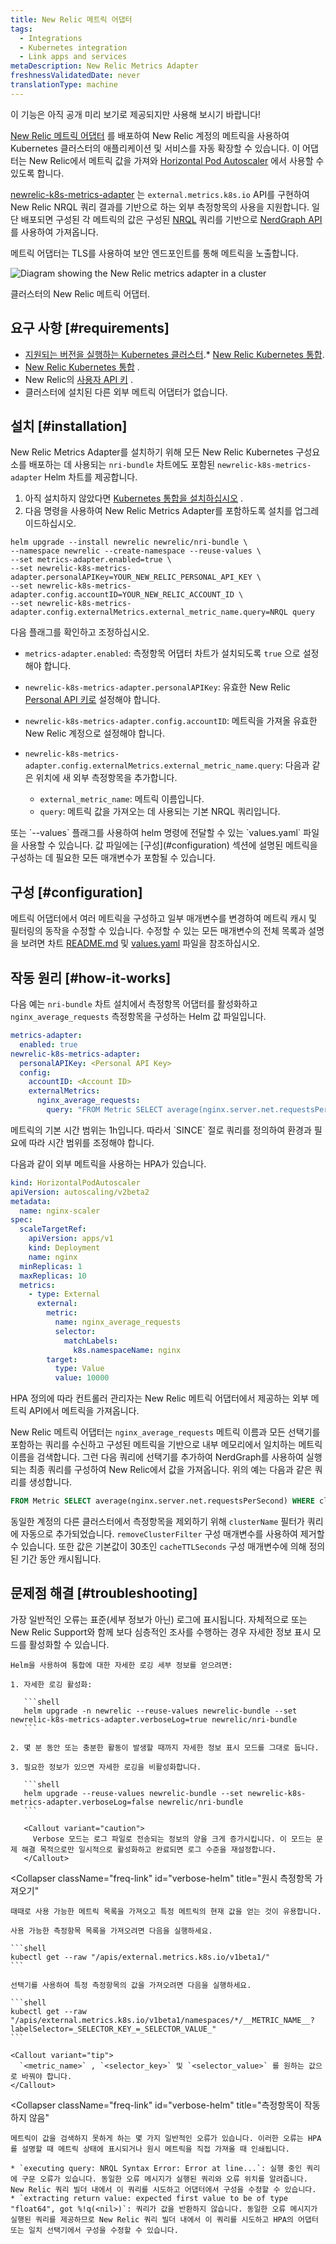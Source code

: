 ```yaml
---
title: New Relic 메트릭 어댑터
tags:
  - Integrations
  - Kubernetes integration
  - Link apps and services
metaDescription: New Relic Metrics Adapter
freshnessValidatedDate: never
translationType: machine
---
```



<Callout title="공개 미리보기">
  이 기능은 아직 공개 미리 보기로 제공되지만 사용해 보시기 바랍니다!
</Callout>

[New Relic 메트릭 어댑터](https://github.com/newrelic/newrelic-k8s-metrics-adapter) 를 배포하여 New Relic 계정의 메트릭을 사용하여 Kubernetes 클러스터의 애플리케이션 및 서비스를 자동 확장할 수 있습니다. 이 어댑터는 New Relic에서 메트릭 값을 가져와 [Horizontal Pod Autoscaler](https://kubernetes.io/docs/tasks/run-application/horizontal-pod-autoscale/) 에서 사용할 수 있도록 합니다.

[newrelic-k8s-metrics-adapter](https://github.com/newrelic/newrelic-k8s-metrics-adapter) 는 `external.metrics.k8s.io` API를 구현하여 New Relic NRQL 쿼리 결과를 기반으로 하는 외부 측정항목의 사용을 지원합니다. 일단 배포되면 구성된 각 메트릭의 값은 구성된 [NRQL](https://docs.newrelic.com/docs/query-your-data/nrql-new-relic-query-language/) 쿼리를 기반으로 [NerdGraph API](https://docs.newrelic.com/docs/apis/nerdgraph/get-started/introduction-new-relic-nerdgraph/) 를 사용하여 가져옵니다.

메트릭 어댑터는 TLS를 사용하여 보안 엔드포인트를 통해 메트릭을 노출합니다.

<img
  title="Diagram showing the newrelic metrics adapter in a cluster"
  alt="Diagram showing the New Relic metrics adapter in a cluster"
  src={kubernetesAdapterDiagram}
/>

<figcaption>
  클러스터의 New Relic 메트릭 어댑터.
</figcaption>

## 요구 사항 [#requirements]

* [지원되는 버전을 실행하는 Kubernetes 클러스터](/docs/kubernetes-pixie/kubernetes-integration/get-started/kubernetes-integration-compatibility-requirements).\* [New Relic Kubernetes 통합](/docs/integrations/kubernetes-integration/installation/kubernetes-integration-install-configure).
* [New Relic Kubernetes 통합](/docs/integrations/kubernetes-integration/installation/kubernetes-integration-install-configure) .
* New Relic의 [사용자 API 키](/docs/apis/intro-apis/new-relic-api-keys/#user-api-key) .
* 클러스터에 설치된 다른 외부 메트릭 어댑터가 없습니다.

## 설치 [#installation]

New Relic Metrics Adapter를 설치하기 위해 모든 New Relic Kubernetes 구성요소를 배포하는 데 사용되는 `nri-bundle` 차트에도 포함된 `newrelic-k8s-metrics-adapter` Helm 차트를 제공합니다.

1. 아직 설치하지 않았다면 [Kubernetes 통합을 설치하십시오](/docs/kubernetes-pixie/kubernetes-integration/installation/kubernetes-integration-install-configure/#installer) .
2. 다음 명령을 사용하여 New Relic Metrics Adapter를 포함하도록 설치를 업그레이드하십시오.

```
helm upgrade --install newrelic newrelic/nri-bundle \
--namespace newrelic --create-namespace --reuse-values \
--set metrics-adapter.enabled=true \
--set newrelic-k8s-metrics-adapter.personalAPIKey=YOUR_NEW_RELIC_PERSONAL_API_KEY \
--set newrelic-k8s-metrics-adapter.config.accountID=YOUR_NEW_RELIC_ACCOUNT_ID \
--set newrelic-k8s-metrics-adapter.config.externalMetrics.external_metric_name.query=NRQL query
```

다음 플래그를 확인하고 조정하십시오.

* `metrics-adapter.enabled`: 측정항목 어댑터 차트가 설치되도록 `true` 으로 설정해야 합니다.

* `newrelic-k8s-metrics-adapter.personalAPIKey`: 유효한 New Relic [Personal API 키로](https://docs.newrelic.com/docs/apis/intro-apis/new-relic-api-keys/#user-api-key) 설정해야 합니다.

* `newrelic-k8s-metrics-adapter.config.accountID`: 메트릭을 가져올 유효한 New Relic 계정으로 설정해야 합니다.

* `newrelic-k8s-metrics-adapter.config.externalMetrics.external_metric_name.query`: 다음과 같은 위치에 새 외부 측정항목을 추가합니다.

  * `external_metric_name`: 메트릭 이름입니다.
  * `query`: 메트릭 값을 가져오는 데 사용되는 기본 NRQL 쿼리입니다.

<Callout variant="tip">
  또는 `--values` 플래그를 사용하여 helm 명령에 전달할 수 있는 `values.yaml` 파일을 사용할 수 있습니다. 값 파일에는 [구성](#configuration) 섹션에 설명된 메트릭을 구성하는 데 필요한 모든 매개변수가 포함될 수 있습니다.
</Callout>

## 구성 [#configuration]

메트릭 어댑터에서 여러 메트릭을 구성하고 일부 매개변수를 변경하여 메트릭 캐시 및 필터링의 동작을 수정할 수 있습니다. 수정할 수 있는 모든 매개변수의 전체 목록과 설명을 보려면 차트 [README.md](https://github.com/newrelic/newrelic-k8s-metrics-adapter/blob/main/charts/newrelic-k8s-metrics-adapter/README.md) 및 [values.yaml](https://github.com/newrelic/newrelic-k8s-metrics-adapter/blob/main/charts/newrelic-k8s-metrics-adapter/values.yaml) 파일을 참조하십시오.

## 작동 원리 [#how-it-works]

다음 예는 `nri-bundle` 차트 설치에서 측정항목 어댑터를 활성화하고 `nginx_average_requests` 측정항목을 구성하는 Helm 값 파일입니다.

```yaml
metrics-adapter:
  enabled: true
newrelic-k8s-metrics-adapter:
  personalAPIKey: <Personal API Key>
  config:
    accountID: <Account ID>
    externalMetrics:
      nginx_average_requests:
        query: "FROM Metric SELECT average(nginx.server.net.requestsPerSecond) SINCE 2 MINUTES AGO"
```

<Callout variant="caution">
  메트릭의 기본 시간 범위는 1h입니다. 따라서 `SINCE` 절로 쿼리를 정의하여 환경과 필요에 따라 시간 범위를 조정해야 합니다.
</Callout>

다음과 같이 외부 메트릭을 사용하는 HPA가 있습니다.

```yaml
kind: HorizontalPodAutoscaler
apiVersion: autoscaling/v2beta2
metadata:
  name: nginx-scaler
spec:
  scaleTargetRef:
    apiVersion: apps/v1
    kind: Deployment
    name: nginx
  minReplicas: 1
  maxReplicas: 10
  metrics:
    - type: External
      external:
        metric:
          name: nginx_average_requests
          selector:
            matchLabels:
              k8s.namespaceName: nginx
        target:
          type: Value
          value: 10000
```

HPA 정의에 따라 컨트롤러 관리자는 New Relic 메트릭 어댑터에서 제공하는 외부 메트릭 API에서 메트릭을 가져옵니다.

New Relic 메트릭 어댑터는 `nginx_average_requests` 메트릭 이름과 모든 선택기를 포함하는 쿼리를 수신하고 구성된 메트릭을 기반으로 내부 메모리에서 일치하는 메트릭 이름을 검색합니다. 그런 다음 쿼리에 선택기를 추가하여 NerdGraph를 사용하여 실행되는 최종 쿼리를 구성하여 New Relic에서 값을 가져옵니다. 위의 예는 다음과 같은 쿼리를 생성합니다.

```sql
FROM Metric SELECT average(nginx.server.net.requestsPerSecond) WHERE clusterName=<clusterName> AND `k8s.namespaceName`='nginx' SINCE 2 MINUTES AGO
```

동일한 계정의 다른 클러스터에서 측정항목을 제외하기 위해 `clusterName` 필터가 쿼리에 자동으로 추가되었습니다. `removeClusterFilter` 구성 매개변수를 사용하여 제거할 수 있습니다. 또한 값은 기본값이 30초인 `cacheTTLSeconds` 구성 매개변수에 의해 정의된 기간 동안 캐시됩니다.

## 문제점 해결 [#troubleshooting]

<CollapserGroup>
  <Collapser
    className="freq-link"
    id="verbose-helm"
    title="자세한 로그 가져오기"
  >
    가장 일반적인 오류는 표준(세부 정보가 아닌) 로그에 표시됩니다. 자체적으로 또는 New Relic Support와 함께 보다 심층적인 조사를 수행하는 경우 자세한 정보 표시 모드를 활성화할 수 있습니다.

    Helm을 사용하여 통합에 대한 자세한 로깅 세부 정보를 얻으려면:

    1. 자세한 로깅 활성화:

       ```shell
       helm upgrade -n newrelic --reuse-values newrelic-bundle --set newrelic-k8s-metrics-adapter.verboseLog=true newrelic/nri-bundle
       ```

    2. 몇 분 동안 또는 충분한 활동이 발생할 때까지 자세한 정보 표시 모드를 그대로 둡니다.

    3. 필요한 정보가 있으면 자세한 로깅을 비활성화합니다.

       ```shell
       helm upgrade --reuse-values newrelic-bundle --set newrelic-k8s-metrics-adapter.verboseLog=false newrelic/nri-bundle
       ```

       <Callout variant="caution">
         Verbose 모드는 로그 파일로 전송되는 정보의 양을 크게 증가시킵니다. 이 모드는 문제 해결 목적으로만 일시적으로 활성화하고 완료되면 로그 수준을 재설정합니다.
       </Callout>
  </Collapser>

  <Collapser
    className="freq-link"
    id="verbose-helm"
    title="원시 측정항목 가져오기"
  >
    때때로 사용 가능한 메트릭 목록을 가져오고 특정 메트릭의 현재 값을 얻는 것이 유용합니다.

    사용 가능한 측정항목 목록을 가져오려면 다음을 실행하세요.

    ```shell
    kubectl get --raw "/apis/external.metrics.k8s.io/v1beta1/"
    ```

    선택기를 사용하여 특정 측정항목의 값을 가져오려면 다음을 실행하세요.

    ```shell
    kubectl get --raw "/apis/external.metrics.k8s.io/v1beta1/namespaces/*/__METRIC_NAME__?labelSelector=_SELECTOR_KEY_=_SELECTOR_VALUE_"
    ```

    <Callout variant="tip">
      `<metric_name>` , `<selector_key>` 및 `<selector_value>` 를 원하는 값으로 바꿔야 합니다.
    </Callout>
  </Collapser>

  <Collapser
    className="freq-link"
    id="verbose-helm"
    title="측정항목이 작동하지 않음"
  >
    메트릭이 값을 검색하지 못하게 하는 몇 가지 일반적인 오류가 있습니다. 이러한 오류는 HPA를 설명할 때 메트릭 상태에 표시되거나 원시 메트릭을 직접 가져올 때 인쇄됩니다.

    * `executing query: NRQL Syntax Error: Error at line...`: 실행 중인 쿼리에 구문 오류가 있습니다. 동일한 오류 메시지가 실행된 쿼리와 오류 위치를 알려줍니다. New Relic 쿼리 빌더 내에서 이 쿼리를 시도하고 어댑터에서 구성을 수정할 수 있습니다.
    * `extracting return value: expected first value to be of type "float64", got %!q(<nil>)`: 쿼리가 값을 반환하지 않습니다. 동일한 오류 메시지가 실행된 쿼리를 제공하므로 New Relic 쿼리 빌더 내에서 이 쿼리를 시도하고 HPA의 어댑터 또는 일치 선택기에서 구성을 수정할 수 있습니다.
  </Collapser>
</CollapserGroup>